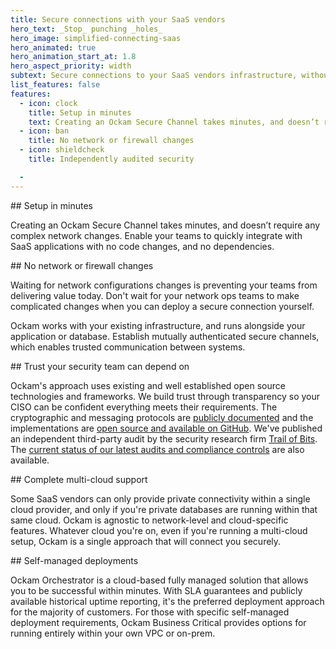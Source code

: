```yaml
---
title: Secure connections with your SaaS vendors
hero_text: _Stop_ punching _holes_
hero_image: simplified-connecting-saas
hero_animated: true
hero_animation_start_at: 1.8
hero_aspect_priority: width
subtext: Secure connections to your SaaS vendors infrastructure, without the complexity
list_features: false
features:
  - icon: clock
    title: Setup in minutes
    text: Creating an Ockam Secure Channel takes minutes, and doesn’t require any complex network changes. Enable your teams to quickly integrate with SaaS applications with no code changes, and no dependencies.
  - icon: ban
    title: No network or firewall changes
  - icon: shieldcheck
    title: Independently audited security

  -
---
```


<SideBySidePanel textOrientation="left" image="minutes-to-setup">
## Setup in minutes

Creating an Ockam Secure Channel takes minutes, and doesn’t require any complex network changes. 
Enable your teams to quickly integrate with SaaS applications with no code changes, and no dependencies.

</SideBySidePanel>

<SideBySidePanel textOrientation="right" image="no-need-for-complicated-network" animate startAt={0}>
## No network or firewall changes

Waiting for network configurations changes is preventing your teams from delivering value today. Don't wait for your network ops teams to make complicated changes when you can deploy a secure connection yourself.

Ockam works with your existing infrastructure, and runs alongside your application or database. Establish mutually authenticated secure channels, which enables trusted communication between systems.
</SideBySidePanel>

<SideBySidePanel textOrientation="left" image="five-stars">
## Trust your security team can depend on

Ockam's approach uses existing and well established open source
technologies and frameworks. We build trust through transparency so your CISO can be confident everything meets their requirements. The cryptographic and messaging protocols are 
[publicly documented](https://docs.ockam.io/reference/protocols) and
the implementations are 
[open source and available on GitHub](https://github.com/build-trust/ockam). We've published an independent third-party audit by
the security research firm [Trail of Bits](https://www.trailofbits.com). The [current status of our latest audits and compliance controls](https://audits.ockam.io) are also available. 
</SideBySidePanel>

<SideBySidePanel textOrientation="right" image="multicloud">
## Complete multi-cloud support

Some SaaS vendors can only provide private connectivity within a single cloud provider, and only if you're private databases are running within that same cloud. Ockam is agnostic to network-level and cloud-specific features. Whatever
cloud you're on, even if you're running a multi-cloud setup, Ockam is a single approach that will connect you securely.
</SideBySidePanel>

<SideBySidePanel textOrientation="left" image="cloud-on-prem">
## Self-managed deployments

Ockam Orchestrator is a cloud-based fully managed solution that allows you to be successful within minutes. With SLA guarantees and publicly available historical uptime reporting, it's the preferred deployment approach for the majority of customers. For those with specific self-managed deployment requirements, Ockam Business Critical provides options for running entirely within your own VPC or on-prem.
</SideBySidePanel>

